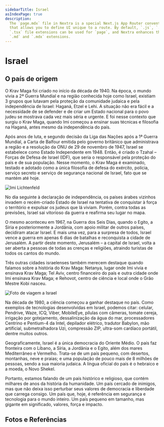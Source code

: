 ```yaml
---
sidebarTitle: Israel
asIndexPage: true
description:
  The `page.mdx` file in Nextra is a special Next.js App Router convention file
  that allows you to define UI unique to a route. By default, `.js`, `.jsx`, or
  `.tsx` file extensions can be used for `page`, and Nextra enhances them with
  `.md` and `.mdx` extensions.
---
```



# Israel

## O país de origem

O Krav Maga foi criado no início da década de 1940. Na época, o mundo vivia a 2ª Guerra Mundial e na região conhecida hoje como Israel, existiam 3 grupos que lutavam pela proteção da comunidade judaica e pela independência de Israel: Haganá, Etzel e Lehi. A situação não era fácil e a necessidade de se defender e de criar um Estado nacional para o povo judeu se mostrava cada vez mais séria e urgente. E foi nesse contexto que surgiu o Krav Maga, quando Imi começou a ensinar suas técnicas e filosofia na Haganá, antes mesmo da independência do país.

Após anos de luta, e segundo decisão da Liga das Nações após a 1ª Guerra Mundial, a Carta de Balfour emitida pelo governo britânico que administrava a região e a resolução da ONU de 29 de novembro de 1947, Israel se estabelece como Estado Independente em 1948. Então, é criado o Tzahal – Forças de Defesa de Israel (IDF), que seria o responsável pela proteção do país e de sua população. Nesse momento, o Krav Maga é examinado, testado e adotado como a única filosofia de defesa do exército, polícia, serviço secreto e serviço de segurança nacional de Israel, fato que se mantém até hoje.

<Image
  src="/pt/images/krav-maga/israel/banner_israel.jpg"
  alt="Imi Lichtenfeld"
  width={832}
  height={300}
  className="mx-auto my-8 mb-4 h-auto w-full text-center"
/>

No dia seguinte à declaração de independência, os países árabes vizinhos invadem o recém-criado Estado de Israel na tentativa de conquistar à força o território e expulsar os judeus que lá viviam. Porém, contra todas as previsões, Israel sai vitorioso da guerra e reafirma seu lugar no mapa.

O mesmo aconteceu em 1967, na Guerra dos Seis Dias, quando o Egito, a Síria e posteriormente a Jordânia, com apoio militar de outros países, decidiram atacar Israel. E mais uma vez, para a surpresa de todos, Israel vence a guerra em apenas 6 dias de batalhas e reconquista a cidade de Jerusalém. A partir deste momento, Jerusalém – a capital de Israel, volta a ser aberta a pessoas de todas as crenças e religiões, atraindo turistas de todos os cantos do mundo.

Três outras cidades israelenses também merecem destaque quando falamos sobre a história do Krav Maga: Netanya, lugar onde Imi vivia e ensinava Krav Maga; Tel Aviv, centro financeiro do país e outra cidade onde Imi ensinava Krav Maga; e Rehovot, centro de ciência e local onde o Grão Mestre Kobi nasceu.

<Image
  src="/pt/images/krav-maga/israel/viagem_israel.jpg"
  alt="Foto de viagem a Israel"
  width={832}
  height={300}
  className="mx-auto my-8 mb-4 h-auto w-full text-center @lg:max-w-[75%]"
/>

Na década de 1980, a ciência começou a ganhar destaque no país. Como exemplos de tecnologias desenvolvidas em Israel, podemos citar: celular, Pendrive, Waze, ICQ, Viber, MobileEye, pílulas com câmeras, tomate cereja, irrigação por gotejamento, dessalinização da água do mar, processadores Centrino e Pentium-4 da Intel, depilador elétrico, tradutor Babylon, mão artificial, submetralhadora Uzi, compressão ZIP, ultra-som cardíaco portátil, dentre muitos outros.

Geograficamente, Israel é a única democracia do Oriente Médio. O país faz fronteira com o Líbano, a Síria, a Jordânia e o Egito, além dos mares Mediterrâneo e Vermelho. Trata-se de um país pequeno, com desertos, montanhas, neve e praias; e uma população de pouco mais de 8 milhões de pessoas, sendo a sua maioria judaica. A língua oficial do país é o hebraico e a moeda, o Novo Shekel.

Portanto, estamos falando de um país histórico e religioso, que contém milhares de anos da história da humanidade. Um país cercado de inimigos, mas que não deixa isso perturbar seus valores de democracia e liberdade que carrega consigo. Um país que, hoje, é referência em segurança e tecnologia para o mundo inteiro. Um país pequeno em tamanho, mas gigante em significado, valores, força e impacto.

## Fotos e Referências

<div className="carousel mx-auto py-8">
  <Gallery>
    <GalleryItem
      src="/pt/images/krav-maga/israel/israel_1.jpg"
      title="Merkava - Tanque de guerra israelense considerado o melhor do mundo"
    />
    <GalleryItem
      src="/pt/images/krav-maga/israel/israel_2.jpg"
      title="Delegação FSAKM - Conhecendo e treinando no berço do Krav Maga"
    />
    <GalleryItem
      src="/pt/images/krav-maga/israel/israel_3.jpg"
      title="Metzada - Símbolo do heroísmo judaico"
    />
    <GalleryItem
      src="/pt/images/krav-maga/israel/israel_4.jpg"
      title="Jerusalém - Capital de Israel"
    />
    <GalleryItem
      src="/pt/images/krav-maga/israel/israel_5.jpg"
      title="Forças de Defesa de Israel - Responsáveis pela proteção do país e seus cidadãos"
    />
    <GalleryItem
      src="/pt/images/krav-maga/israel/israel_6.jpg"
      title="Mapa de Israel - O território nacional israelense"
    />
    <GalleryItem
      src="/pt/images/krav-maga/israel/israel_7.jpg"
      title="Novo Shekel - Moeda oficial de Israel"
    />
    <GalleryItem
      src="/pt/images/krav-maga/israel/israel_8.jpg"
      title="Hebraico - Idioma oficial israelense"
    />
    <GalleryItem
      src="/pt/images/krav-maga/israel/israel_9.jpg"
      title="Mar Morto - Ponto mais baixo da Terra, onde a alta salinidade da água permite a flutuação das pessoas"
    />
  </Gallery>
</div>
